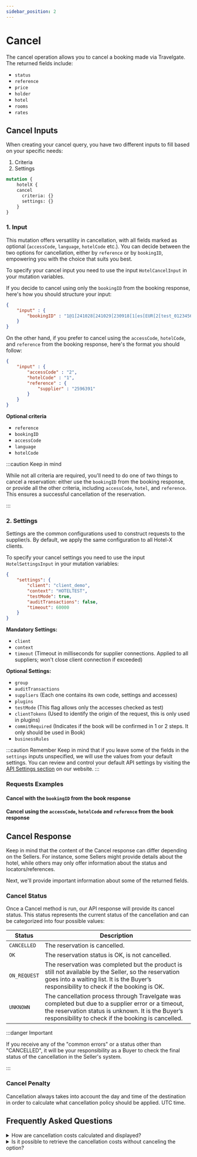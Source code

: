 ```yaml
---
sidebar_position: 2
---
```




# Cancel

The cancel operation allows you to cancel a booking made via Travelgate. The returned fields include:

* `status`
* `reference`
* `price`
* `holder`
* `hotel`
* `rooms`
* `rates`


## Cancel Inputs

When creating your cancel query, you have two different inputs to fill based on your specific needs:

1. Criteria
2. Settings

```graphql
mutation {
    hotelX {
    cancel
      criteria: {}
      settings: {}
	}
}
```

<CautionSettingsHotelX />

### 1. Input

This mutation offers versatility in cancellation, with all fields marked as optional (`accessCode`, `language`, `hotelCode` etc.). You can decide between the two options for cancellation, either by `reference` or by `bookingID`, empowering you with the choice that suits you best.

To specify your cancel input you need to use the input `HotelCancelInput` in your mutation variables.

If you decide to cancel using only the `bookingID` from the booking response, here's how you should structure your input:

```json
{
    "input" : {
        "bookingID" : "1@1[241028[241029[230918[1[es[EUR[2[test_0123456789[2596391"
    }
}
```

On the other hand, if you prefer to cancel using the `accessCode`, `hotelCode`, and `reference` from the booking response, here's the format you should follow:

```json
{
    "input" : {
        "accessCode" : "2",
        "hotelCode" : "1",
        "reference" : {
            "supplier" : "2596391"
        }
    }
}
```

**Optional criteria**
* `reference`
* `bookingID`
* `accessCode`
* `language`
* `hotelCode`


:::caution Keep in mind

While not all criteria are required, you'll need to do one of two things to cancel a reservation: either use the `bookingID` from the booking response, or provide all the other criteria, including `accessCode`, `hotel`, and `reference`. This ensures a successful cancellation of the reservation.

:::

### 2. Settings 

Settings are the common configurations used to construct requests to the supplier/s. By default, we apply the same configuration to all Hotel-X clients.

To specify your cancel settings you need to use the input `HotelSettingsInput` in your mutation variables:

```json
{
	"settings": {
		"client": "client_demo",
		"context": "HOTELTEST",
		"testMode": true,
		"auditTransactions": false,
		"timeout": 60000
	}
}
```

**Mandatory Settings:**
* `client`
* `context`
* `timeout` (Timeout in milliseconds for supplier connections. Applied to all suppliers; won't close client connection if exceeded)


**Optional Settings:**
* `group`
* `auditTransactions` 
* `suppliers` (Each one contains its own code, settings and accesses)
* `plugins`
* `testMode` (This flag allows only the accesses checked as test)
* `clientTokens` (Used to identify the origin of the request, this is only used in plugins)
* `commitRequired` (Indicates if the book will be confirmed in 1 or 2 steps. It only should be used in Book)
* `businessRules`

:::caution Remember
Keep in mind that if you leave some of the fields in the `settings` inputs unspecified, we will use the values from your default settings. You can review and control your default API settings by visiting the [API Settings section](https://app.travelgatex.com/connections/settings) on our website.
:::

### Requests Examples

#### Cancel with the `bookingID` from the book response

<GraphqlSample query={cancelMutation} variables={cancelByBookingIDVariables} />

#### Cancel using the `accessCode`, `hotelCode` and `reference` from the book response

<GraphqlSample query={cancelMutation} variables={cancelByReferenceVariables} />


## Cancel Response


Keep in mind that the content of the Cancel response can differ depending on the Sellers. For instance, some Sellers might provide details about the hotel, while others may only offer information about the status and locators/references.

Next, we'll provide important information about some of the returned fields.

### Cancel Status

Once a Cancel method is run, our API response will provide its cancel status. This status represents the current status of the cancellation and can be categorized into four possible values:

| Status         | Description                                                                                                                                                      |
|----------------|------------------------------------------------------------------------------------------------------------------------------------------------------------------|
| `CANCELLED`    | The reservation is cancelled.                                                                                                                                    |
| `OK`           | The reservation status is OK, is not cancelled.
| `ON_REQUEST`   | The reservation was completed but the product is still not available by the Seller, so the reservation goes into a waiting list. It is the Buyer’s responsibility to check if the booking is OK. |
| `UNKNOWN`      | The cancellation process through Travelgate was completed but due to a supplier error or a timeout, the reservation status is unknown. It is the Buyer’s responsibility to check if the booking is cancelled.   

:::danger Important

If you receive any of the "common errors" or a status other than "CANCELLED", it will be your responsibility as a Buyer to check the final status of the cancellation in the Seller's system.

:::

### Cancel Penalty

Cancellation always takes into account the day and time of the destination in order to calculate what cancellation policy should be applied. UTC time.




## Frequently Asked Questions

<details>
    <summary>How are cancellation costs calculated and displayed?</summary>
    <div>
        <div>Depending on the specifications provided by a Seller, cancellation costs can be calculated using three different penalty types. It is important to keep in mind that a booking may have more than one penalty type associated with it.
		   <ul>
				<li>NIGHTS: It indicates the number of nights to be penalized.</li>
				<li>PERCENT: It indicates the percentage to pay based on the option price (possible values between 0 and 100).</li>
				<li>IMPORT: It Indicates the exact amount payable.</li>
			</ul>
		</div>
    </div>
</details>

<details>
    <summary>Is it possible to retrieve the cancellation costs without canceling the option?</summary>
    <div>
        <div>If the seller provides cancel policies information, you can access it either through the Hotel-X Quote Query or, if the reservation has already been made, with the Hotel-X Booking Query.</div>
    </div>
</details>